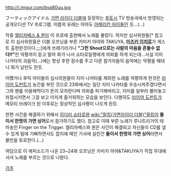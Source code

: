 http://i.imgur.com/bva80uu.jpg

フーティックアイドル
[[가면 라이더 더블]]에 등장하는 [[후토]]시 TV 방송국에서 방영되는 공개오디션 TV 프로그램. 이름의 유래는 아마도 [[아메리칸 아이돌]]인 듯...(...)

작중 [[엘리자베스 & 퀸]]이 이 프로에 출현해서 노래를 불렀다. 하지만 심사위원들[* 참고로 이 심사위원들은 더블 오프닝을 부른 카미키 아야와 TAKUYA, '''[[미즈키 이치로]]'''가 게스트 출현한것이다.;;;]에게 쓰레기라거나 '''"그런 Shout으로는 사람의 마음을 흔들수 없다!!"'''란 악평까지 듣고 말아 화가 나서 쇼타로일행에게 의뢰를 하게 되는데...사실 지미 나카타의 괴음악(...)에는 항상 후한 점수를 주고 다른 참가자들의 음악에는 악평을 해대니 화가 날만도 한듯.

어쨌거나 후틱 아이돌의 심사의원들이 지미 나카타를 제외한 노래를 악평하게 한것은 [[라이어 도펀트]]가 농간을 부린 것으로 23화에서는 일단 지미 나카타를 우승시켜주겠다면서 그와 팬를 이용해먹다가 돈이 모자란다며 의뢰를 파기해버리고, 지미를 일부러 불러놓고 좌절시키면서 그걸 보고 미치게 즐거워하는 모습을 보인다. 다행히도 [[라이어 도펀트]]가 메모리 브레이크 된 이후로는 정상적인 심사평이 나오게 된듯.

한편 사건을 해결하기 위해서 [[히다리 쇼타로]]와 [[wiki:"필립(가면라이더 더블)"필립]]이 '''둘이서 한명의 가면 싱어'''로서 참가하기도 했다. 참고로 이때 부른 노래가 루나트리거의 테마송인 Finger on the Trigger. 엘리자베스와 퀸은 사건이 해결되고 자신들이 CD를 낼수 있게 됨에 기뻐하면서도 잡지에 메인 기사에 실린건 '''둘이서 한명의 가면 싱어'''라면서 불만을 토로한다.(…)

여담으로 이 에피소드가 나온 23~24화 오프닝은 카미키 아야&TAKUYA가 직접 무대에 서서 노래를 부르는 것으로 나왔다.

[[각주]]
